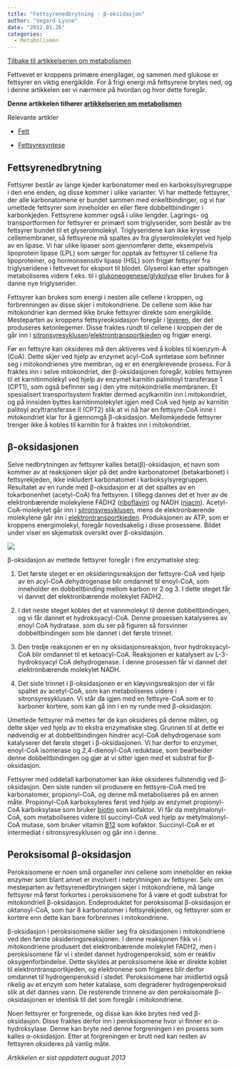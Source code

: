 ```yaml
---
title: "Fettsyrenedbrytning - β-oksidasjon"
author: "Vegard Lysne"
date: "2012.01.26"
categories: 
  - Metabolismen
---
```


[Tilbake til artikkelserien om metabolismen](../../metabolismen.html)

Fettvevet er kroppens primære energilager, og sammen med glukose er fettsyrer en viktig energikilde. For å frigi energi må fettsyrene brytes ned, og i denne artikkelen ser vi nærmere på hvordan og hvor dette foregår. 

**Denne artikkelen tilhører [artikkelserien om metabolismen](http://www.friskogfunksjonell.no/innforing-i-metabolismen/ "Innføring i metabolismen")\
**

Relevante artikler

-   [Fett](http://www.friskogfunksjonell.no/fett/ "Fett")

-   [Fettsyresyntese](http://www.friskogfunksjonell.no/fettsyresyntese/ "Fettsyresyntese")

## Fettsyrenedbrytning

Fettsyrer består av lange kjeder karbonatomer med en karboksylsyregruppe i den ene enden, og disse kommer i ulike varianter. Vi har mettede fettsyrer, der alle karbonatomene er bundet sammen med enkeltbindinger, og vi har umettede fettsyrer som inneholder en eller flere dobbeltbindinger i karbonkjeden. Fettsyrene kommer også i ulike lengder. Lagrings- og transportformen for fettsyrer er primært som triglyserider, som består av tre fettsyrer bundet til et glyserolmolekyl. Triglyseridene kan ikke krysse cellemembraner, så fettsyrene må spaltes av fra glyserolmolekylet ved hjelp av en lipase. Vi har ulike lipaser som gjennomfører dette, eksempelvis lipoprotein lipase (LPL) som sørger for opptak av fettsyrer til cellene fra lipoproteiner, og hormonsensitiv lipase (HSL) som frigjør fettsyrer fra triglyseridene i fettvevet for eksport til blodet. Glyserol kan etter spaltingen metaboliseres videre f.eks. til i [glukoneogenese/glykolyse](http://www.friskogfunksjonell.no/glukosemetabolismen/ "Glukosemetabolismen") eller brukes for å danne nye triglyserider.

Fettsyrer kan brukes som energi i nesten alle cellene i kroppen, og forbrenningen av disse skjer i mitokondriene. De cellene som ikke har mitokondrier kan dermed ikke bruke fettsyrer direkte som energikilde. Mesteparten av kroppens fettsyreoksidasjon foregår i [leveren](http://www.friskogfunksjonell.no/leveren/ "Leveren – metabolismens dirigent"), der det produseres ketonlegemer. Disse fraktes rundt til cellene i kroppen der de går inn i [sitronsyresyklusen](http://www.friskogfunksjonell.no/sitronsyresyklusen/ "Sitronsyresyklusen")/[elektrontransportkjeden](http://www.friskogfunksjonell.no/elektrontransportkjeden/ "Elektrontransportkjeden") og frigjør energi.

Før en fettsyre kan oksideres må den aktiveres ved å kobles til koenzym-A (CoA). Dette skjer ved hjelp av enzymet acyl-CoA syntetase som befinner seg i mitokondrienes ytre membran, og er en energikrevende prosess. For å fraktes inn i selve mitokondriet, der β-oksidasjonen foregår, kobles fettsyren til et karnitinmolekyl ved hjelp av enzymet karnitin palmitoyl transferase 1 (CPT1), som også befinner seg i den ytre mitokondrielle membranen. Et spesialisert transportsystem frakter dermed acylkarnitin inn i mitokondriet, og på innsiden byttes karnitinmolekylet igjen med CoA ved hjelp av karnitin palitoyl acyltransferase II (CPT2) slik at vi nå har en fettsyre-CoA inne i mitokondriet klar for å gjennomgå β-oksidasjon. Mellomkjedede fettsyrer trenger ikke å kobles til karnitin for å fraktes inn i mitokondriet.

## β-oksidasjonen

Selve nedbrytningen av fettsyrer kalles beta(β)-oksidasjon, et navn som kommer av at reaksjonen skjer på det andre karbonatomet (betakarbonet) i fettsyrekjeden, ikke inkludert karbonatomet i karboksylsyregruppen. Resultatet av en runde med β-oksidasjon er at det spaltes av en tokarbonenhet (acetyl-CoA) fra fettsyren. I tillegg dannes det et hver av de elektronbærende molekylene FADH2 ([riboflavin](http://www.friskogfunksjonell.no/riboflavin/ "Riboflavin, vitamin B2")) og NADH ([niacin](http://www.friskogfunksjonell.no/niacin/ "Niacin, vitamin B3")). Acetyl-CoA-molekylet går inn i [sitronsyresyklusen](http://www.friskogfunksjonell.no/sitronsyresyklusen/ "Sitronsyresyklusen"), mens de elektronbærende molekylene går inn i [elektrontransportkjeden](http://www.friskogfunksjonell.no/elektrontransportkjeden/ "Elektrontransportkjeden"). Produksjonen av ATP, som er kroppens energimolekyl, foregår hovedsakelig i disse prosessene. Bildet under viser en skjematisk oversikt over β-oksidasjon.

![](images/clipboard-3258965485.png)

β-oksidasjon av mettede fettsyrer foregår i fire enzymatiske steg:

1.  Det første steget er en oksideringsreaksjon der fettsyre-CoA ved hjelp av en acyl-CoA dehydrogenase blir omdannet til enoyl-CoA, som inneholder en dobbeltbinding mellom karbon nr 2 og 3. I dette steget får vi dannet det elektronbærende molekylet FADH2.

2.  I det neste steget kobles det et vannmolekyl til denne dobbeltbindingen, og vi får dannet et hydroksyacyl-CoA. Denne prosessen katalyseres av enoyl CoA hydratase. som du ser på figuren så forsvinner dobbeltbindingen som ble dannet i det første trinnet.

3.  Den tredje reaksjonen er en ny oksidasjonsreaksjon, hvor hydroksyacyl-CoA blir omdannet til et ketoacyl-CoA. Reaksjonen er katalysert av L-3-hydroksyacyl CoA dehydrogenase. I denne prosessen får vi dannet det elektronbærende molekylet NADH.

4.  Det siste trinnet i β-oksidasjonen er en kløyvingsreaksjon der vi får spaltet av acetyl-CoA, som kan metaboliseres videre i sitronsyresyklusen. Vi står da igjen med en fettsyre-CoA som er to karboner kortere, som kan gå inn i en ny runde med β-oksidasjon.

Umettede fettsyrer må mettes før de kan oksideres på denne måten, og dette skjer ved hjelp av to ekstra enzymatiske steg. Grunnen til at dette er nødvendig er at dobbeltbindingen hindrer acyl-CoA dehydrogenase som katalyserer det første steget i β-oksidasjonen. Vi har derfor to enzymer, enoyl-CoA isomerase og 2,4-dienoyl-CoA reduktase, som bearbeider denne dobbeltbindingen og gjør at vi sitter igjen med et substrat for β-oksidasjon.

Fettsyrer med oddetall karbonatomer kan ikke oksideres fullstendig ved β-oksidasjon. Den siste runden vil produsere en fettsyre-CoA med tre karbonatomer, propionyl-CoA, og denne må metaboliseres på en annen måte. Propionyl-CoA karboksyleres først ved hjelp av enzymet propionyl-CoA karboksylase som bruker [biotin](http://www.friskogfunksjonell.no/biotin/ "Biotin, vitamin B7") som kofaktor. Vi får da metylmalonyl-CoA, som metaboliseres videre til succinyl-CoA ved hjelp av metylmalonyl-CoA mutase, som bruker vitamin [B12](http://www.friskogfunksjonell.no/b12/ "Kobalamin, vitamin B12") som kofaktor. Succinyl-CoA er et intermediat i sitronsyresyklusen og går inn i denne.

## Peroksisomal β-oksidasjon

Peroksisomene er noen små organeller inni cellene som inneholder en rekke enzymer som blant annet er involvert i nebrytningen av fettsyrer. Selv om mesteparten av fettsyrenedbrytningen skjer i mitokondriene, må lange fettsyrer må først forkortes i peroksisomene for å være et godt substrat for mitokondriell β-oksidasjon. Endeproduktet for peroksisomal β-oksidasjon er oktanoyl-CoA, som har 8 karbonatomer i fettsyrekjeden, og fettsyrer som er kortere enn dette kan bare forbrennes i mitokondriene.

β-oksidasjon i peroksisomene skiller seg fra oksidasjonen i mitokondriene ved den første oksideringsreaksjonen. I denne reaksjonen fikk vi i mitokondriene produsert det elektronbærende molekylet FADH2, men i peroksisomene får vi i stedet dannet hydrogenperoksid, som er reaktiv oksygenforbindelse. Dette skyldes at peroksisomene ikke er direkte koblet til elektrontransportkjeden, og elektronene som frigjøres blir derfor omdannet til hydrogenperoksid i stedet. Peroksisomene har imidlertid også rikelig av et enzym som heter katalase, som degraderer hydrogenperoksid slik at det dannes vann. De resterende trinnene av den peroksisomale β-oksidasjonen er identisk til det som foregår i mitokondriene.

Noen fettsyrer er forgrenede, og disse kan ikke brytes ned ved β-oksidasjon. Disse fraktes derfor inn i peroksisomene hvor vi finner en α-hydroksylase. Denne kan bryte ned denne forgreningen i en prosess som kalles α-oksidasjon. Etter at forgreningen er brutt ned kan resten av fettsyren oksideres på vanlig måte.

*Artikkelen er sist oppdatert august 2013*
